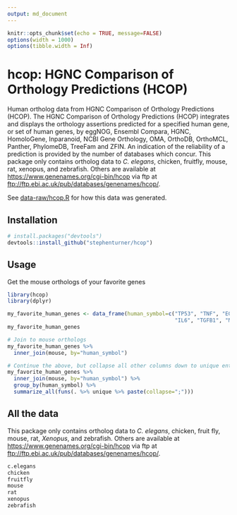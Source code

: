 ```yaml
---
output: md_document
---
```


```r
knitr::opts_chunk$set(echo = TRUE, message=FALSE)
options(width = 1000)
options(tibble.width = Inf)
```

# hcop:  HGNC Comparison of Orthology Predictions (HCOP)

Human ortholog data from HGNC Comparison of Orthology Predictions (HCOP). The HGNC Comparison of Orthology Predictions (HCOP) integrates and displays the orthology assertions predicted for a specified human gene, or set of human genes, by eggNOG, Ensembl Compara, HGNC, HomoloGene, Inparanoid, NCBI Gene Orthology, OMA, OrthoDB, OrthoMCL, Panther, PhylomeDB, TreeFam and ZFIN. An indication of the reliability of a prediction is provided by the number of databases which concur. This package only contains ortholog data to _C. elegans_, chicken, fruitfly, mouse, rat, xenopus, and zebrafish. Others are available at <https://www.genenames.org/cgi-bin/hcop> via ftp at <ftp://ftp.ebi.ac.uk/pub/databases/genenames/hcop/>.

See [data-raw/hcop.R](data-raw/hcop.R) for how this data was generated.

## Installation

```r
# install.packages("devtools")
devtools::install_github("stephenturner/hcop")
```

## Usage

Get the mouse orthologs of your favorite genes

```r
library(hcop)
library(dplyr)

my_favorite_human_genes <- data_frame(human_symbol=c("TP53", "TNF", "EGFR", "VEGFA", "APOE", 
                                                     "IL6", "TGFB1", "MTHFR", "ESR1", "AKT1"))
my_favorite_human_genes

# Join to mouse orthologs
my_favorite_human_genes %>% 
  inner_join(mouse, by="human_symbol")

# Continue the above, but collapse all other columns down to unique entries
my_favorite_human_genes %>% 
  inner_join(mouse, by="human_symbol") %>% 
  group_by(human_symbol) %>% 
  summarize_all(funs(. %>% unique %>% paste(collapse=";")))
```


## All the data

This package only contains ortholog data to _C. elegans_, chicken, fruit fly, mouse, rat, _Xenopus_, and zebrafish. Others are available at <https://www.genenames.org/cgi-bin/hcop> via ftp at <ftp://ftp.ebi.ac.uk/pub/databases/genenames/hcop/>.

```r
c.elegans
chicken
fruitfly
mouse
rat
xenopus
zebrafish
```
